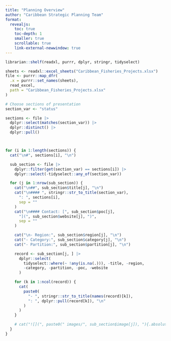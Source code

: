 ```yaml
---
title: "Planning Overview"
author: "Caribbean Strategic Planning Team"
format: 
  revealjs:
    toc: true
    toc-depth: 1
    smaller: true
    scrollable: true
    link-external-newwindow: true
---
```


```r
librarian::shelf(readxl, purrr, dplyr, stringr, tidyselect)

sheets <- readxl::excel_sheets("Caribbean_Fisheries_Projects.xlsx")
file <- purrr::map_dfr(
  .x = purrr::set_names(sheets),
  read_excel,
  path = "Caribbean_Fisheries_Projects.xlsx"
)

# Choose sections of presentation
section_var <- "status"

sections <- file |>
  dplyr::select(matches(section_var)) |>
  dplyr::distinct() |>
  dplyr::pull()



for (i in 1:length(sections)) {
  cat("\n#", sections[i], "\n")

  sub_section <- file |>
    dplyr::filter(get(section_var) == sections[i]) |>
    dplyr::select(-tidyselect::any_of(section_var))

  for (j in 1:nrow(sub_section)) {
    cat("\n##", sub_section$title[j], "\n")
    cat("\n#### ", stringr::str_to_title(section_var),
      ": ", sections[i],
      sep = ""
    )
    cat("\n#### Contact: [", sub_section$poc[j],
      "](", sub_section$website[j], ")",
      sep = ""
    )

    cat("\n- Region:", sub_section$region[j], "\n")
    cat("- Category:", sub_section$category[j], "\n")
    cat("- Partition:", sub_section$partition[j], "\n")

    record <- sub_section[j, ] |>
      dplyr::select(
        tidyselect::where(~ !any(is.na(.))), -title, -region,
        -category, -partition, -poc, -website
      )

    for (k in 1:ncol(record)) {
      cat(
        paste0(
          "- ", stringr::str_to_title(names(record)[k]),
          ": ", dplyr::pull(record[k]), "\n"
        )
      )
    }

    # cat("![](", paste0(" images/", sub_section$image[j]), "){.absolute  bottom="110" right="130" width="300"}", "\n")
  }
}
```

